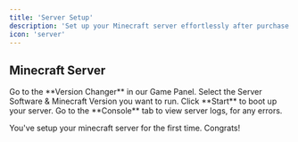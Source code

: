 ```yaml
---
title: 'Server Setup'
description: 'Set up your Minecraft server effortlessly after purchase with a quick start guide covering installation, game version choice, and essential configuration.'
icon: 'server'
---
```


## Minecraft Server

<Steps>
  <Step title="Choose Your Minecraft Version">
    Go to the **Version Changer** in our Game Panel. Select the Server Software & Minecraft Version you want to run.
  </Step>
  <Step title="Launch Your Server">
    Click **Start** to boot up your server.
  </Step>
  <Step title="Monitor with the Console">
    Go to the **Console** tab to view server logs, for any errors.  
  </Step>
</Steps>

<Check>You've setup your minecraft server for the first time. Congrats!</Check>